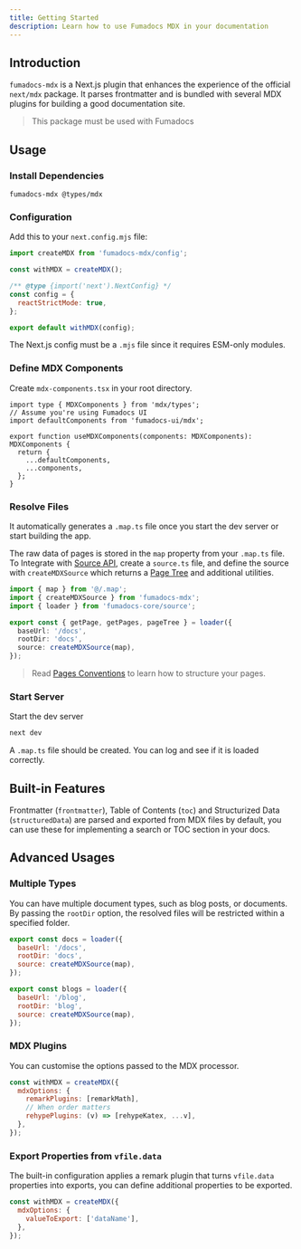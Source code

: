 ```yaml
---
title: Getting Started
description: Learn how to use Fumadocs MDX in your documentation
---
```


## Introduction

`fumadocs-mdx` is a Next.js plugin that enhances the experience of the official
`next/mdx` package. It parses frontmatter and is bundled with several MDX
plugins for building a good documentation site.

> This package must be used with Fumadocs

## Usage

### Install Dependencies

```package-install
fumadocs-mdx @types/mdx
```

### Configuration

Add this to your `next.config.mjs` file:

```js
import createMDX from 'fumadocs-mdx/config';

const withMDX = createMDX();

/** @type {import('next').NextConfig} */
const config = {
  reactStrictMode: true,
};

export default withMDX(config);
```

<Callout title="Be Careful" type='warn' className="mt-4">

The Next.js config must be a `.mjs` file since it requires ESM-only modules.

</Callout>

### Define MDX Components

Create `mdx-components.tsx` in your root directory.

```tsx
import type { MDXComponents } from 'mdx/types';
// Assume you're using Fumadocs UI
import defaultComponents from 'fumadocs-ui/mdx';

export function useMDXComponents(components: MDXComponents): MDXComponents {
  return {
    ...defaultComponents,
    ...components,
  };
}
```

### Resolve Files

It automatically generates a `.map.ts` file once you start the dev server or start building the app.

The raw data of pages is stored in the `map` property from your `.map.ts` file. To Integrate with [Source API](/docs/headless/source-api), create a `source.ts` file, and define the source with `createMDXSource` which returns a
[Page Tree](/docs/headless/page-tree) and additional utilities.

```ts title="source.ts"
import { map } from '@/.map';
import { createMDXSource } from 'fumadocs-mdx';
import { loader } from 'fumadocs-core/source';

export const { getPage, getPages, pageTree } = loader({
  baseUrl: '/docs',
  rootDir: 'docs',
  source: createMDXSource(map),
});
```

> Read [Pages Conventions](/docs/headless/page-conventions)
> to learn how to structure your pages.

### Start Server

Start the dev server

```bash
next dev
```

A `.map.ts` file should be created. You can log and see if it is loaded correctly.

## Built-in Features

Frontmatter (`frontmatter`), Table of Contents (`toc`) and Structurized Data (`structuredData`) are parsed
and exported from MDX files by default, you can use these for implementing a
search or TOC section in your docs.

## Advanced Usages

### Multiple Types

You can have multiple document types, such as blog posts, or documents. By
passing the `rootDir` option, the resolved files will be restricted within a
specified folder.

```js
export const docs = loader({
  baseUrl: '/docs',
  rootDir: 'docs',
  source: createMDXSource(map),
});

export const blogs = loader({
  baseUrl: '/blog',
  rootDir: 'blog',
  source: createMDXSource(map),
});
```

### MDX Plugins

You can customise the options passed to the MDX processor.

```js
const withMDX = createMDX({
  mdxOptions: {
    remarkPlugins: [remarkMath],
    // When order matters
    rehypePlugins: (v) => [rehypeKatex, ...v],
  },
});
```

### Export Properties from `vfile.data`

The built-in configuration applies a remark plugin that turns `vfile.data` properties into exports, you can define additional properties to be exported.

```js
const withMDX = createMDX({
  mdxOptions: {
    valueToExport: ['dataName'],
  },
});
```
